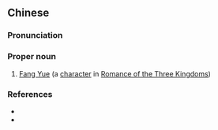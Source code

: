 ==Chinese==
{{zh-forms}}

===Pronunciation===
{{zh-pron
|m=Fāng Yuè
|cat=pn
}}

===Proper noun===
{{zh-proper noun}}

# [[w:Fang Yue|Fang Yue]] (a [[character]] in [[w:Romance of the Three Kingdoms|Romance of the Three Kingdoms]])

===References===
* {{pedialite|方悅|lang=zh}}
* {{pedialite|Fang Yue}}